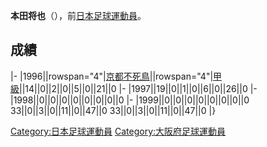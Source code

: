 {{Infobox football biography
|name=本田将也
|image=
|fullname=本田将也
|birth_date={{Birth date and age|1973|11|20}}
|cityofbirth=[[大阪府|大阪府]]
|countryofbirth=[[日本|日本]]
|position=[[中场|中场]]
|currentclub=
|years=1996-1999
|clubs=[[京都不死鳥|京都不死鳥]]
|caps(goals)=
|nationalyears=
|nationalteam=
|nationalcaps(goals)=
}}
'''本田将也'''（{{Bd|1973年|11月20日||}}），前[[日本|日本]][[足球|足球]][[運動員|運動員]]。

==成績==
{{Football player club statistics 1|YYN}}
{{Football player club statistics 2|JPN|YYN}}
|-
|1996||rowspan="4"|[[京都不死鳥|京都不死鳥]]||rowspan="4"|[[日本職業足球甲級聯賽|甲級]]||14||0||2||0||5||0||21||0
|-
|1997||19||0||1||0||6||0||26||0
|-
|1998||0||0||0||0||0||0||0||0
|-
|1999||0||0||0||0||0||0||0||0
{{Football player club statistics 3|1|JPN}}33||0||3||0||11||0||47||0
{{Football player club statistics 5}}33||0||3||0||11||0||47||0
|}

{{Japan-sport-bio-stub}}
{{Soccer-player-stub}}
[[Category:日本足球運動員|Category:日本足球運動員]]
[[Category:大阪府足球運動員|Category:大阪府足球運動員]]